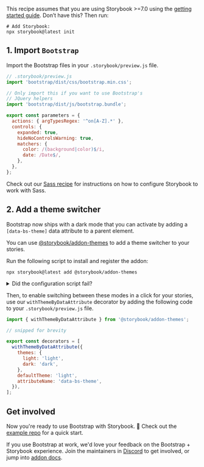 <Callout variant="neutral" icon="ℹ️" title="Prerequisites">

This recipe assumes that you are using Storybook >=7.0 using the [getting started guide](/docs/react/get-started/install). Don’t have this? Then run:

```shell
# Add Storybook:
npx storybook@latest init
```

</Callout>

## 1. Import `Bootstrap`

Import the Bootstrap files in your `.storybook/preview.js` file.

```js
// .storybook/preview.js
import 'bootstrap/dist/css/bootstrap.min.css';

// Only import this if you want to use Bootstrap's
// JQuery helpers
import 'bootstrap/dist/js/bootstrap.bundle';

export const parameters = {
  actions: { argTypesRegex: '^on[A-Z].*' },
  controls: {
    expanded: true,
    hideNoControlsWarning: true,
    matchers: {
      color: /(background|color)$/i,
      date: /Date$/,
    },
  },
};
```

<Callout variant="info" icon="💡" title="Using Sass?">

Check out our [Sass recipe](/docs/react/recipes/sass) for instructions on how to configure Storybook to work with Sass.

</Callout>

## 2. Add a theme switcher

Bootstrap now ships with a dark mode that you can activate by adding a `[data-bs-theme]` data attribute to a parent element.

You can use [@storybook/addon-themes](https://storybook.js.org/addons/@storybook/addon-themes/) to add a theme switcher to your stories.

Run the following script to install and register the addon:

```shell
npx storybook@latest add @storybook/addon-themes
```

<details>
  <summary>Did the configuration script fail?</summary>
  <p>Under the hood, this runs <code>npx @storybook/auto-config themes</code> which should read your project and try to configure your Storybook with the correct decorator. If running that command directly does not solve your problem, please file a bug on the <a href="https://github.com/storybookjs/auto-config/issues/new?assignees=&labels=bug&projects=&template=bug_report.md&title=%5BBug%5D" target="_blank">@storybook/auto-config</a> repository for that we can make this good as can be. To manually add this addon, install it then add it to the addons array in your <code>.storybook/main.ts</code>.</p>
</details>

Then, to enable switching between these modes in a click for your stories, use our `withThemeByDataAttribute` decorator by adding the following code to your `.storybook/preview.js` file.

```js
import { withThemeByDataAttribute } from '@storybook/addon-themes';

// snipped for brevity

export const decorators = [
  withThemeByDataAttribute({
    themes: {
      light: 'light',
      dark: 'dark',
    },
    defaultTheme: 'light',
    attributeName: 'data-bs-theme',
  }),
];
```

## Get involved

Now you're ready to use Bootstrap with Storybook. 🎉 Check out the [example repo](https://github.com/Integrayshaun/bootstrap-storybook-example) for a quick start.

If you use Bootstrap at work, we'd love your feedback on the Bootstrap + Storybook experience. Join the maintainers in [Discord](https://discord.gg/storybook) to get involved, or jump into [addon docs](/docs/addons).
